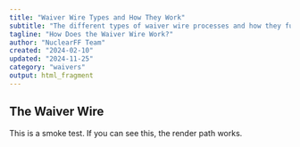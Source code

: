 ```yaml
---
title: "Waiver Wire Types and How They Work"
subtitle: "The different types of waiver wire processes and how they function"
tagline: "How Does the Waiver Wire Work?"
author: "NuclearFF Team"
created: "2024-02-10"
updated: "2024-11-25"
category: "waivers"
output: html_fragment
---
```


## The Waiver Wire

This is a smoke test. If you can see this, the render path works.